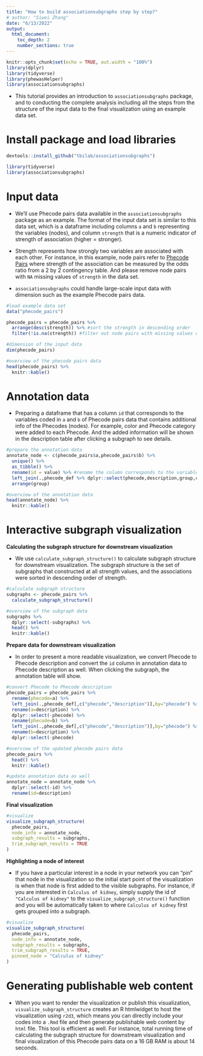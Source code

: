 ```yaml
---
title: "How to build associationsubgraphs step by step?"
# author: "Siwei Zhang"
date: "6/13/2022"
output: 
  html_document:
    toc_depth: 2
    number_sections: true
---
```


```r
knitr::opts_chunk$set(echo = TRUE, out.width = "100%")
library(dplyr)
library(tidyverse)
library(phewasHelper)
library(associationsubgraphs)

```

<!-- # Associationsubgraphs -->

* This tutorial provides an introduction to `associationsubgraphs` package, and to conducting the complete analysis including all the steps from the structure of the input data to the final visualization using an example data set. 

# Install package and load libraries

```r
devtools::install_github("tbilab/associationsubgraphs")

library(tidyverse)
library(associationsubgraphs)

```

# Input data

* We'll use Phecode pairs data available in the `associationsubgraphs` package as an example. The format of the input data set is similar to this data set, which is a dataframe including columns `a` and `b` representing the variables (nodes), and column `strength` that is a numeric indicator of strength of association (higher = stronger).

* Strength represents how strongly two variables are associated with each other. For instance, in this example, node pairs refer to [Phecode Pairs](https://phewascatalog.org/phecodes) where strength of the association can be measured by the odds ratio from a 2 by 2 contingency table. And please remove node pairs with `NA` missing values of `strength` in the data set.

* `associationsubgraphs` could handle large-scale input data with dimension such as the example Phecode pairs data.

```r
#load example data set
data("phecode_pairs") 

phecode_pairs = phecode_pairs %>% 
  arrange(desc(strength)) %>% #sort the strength in descending order
  filter(!is.na(strength)) #filter out node pairs with missing values of strength

#dimension of the input data
dim(phecode_pairs) 

#overview of the phecode pairs data
head(phecode_pairs) %>% 
  knitr::kable()

```


# Annotation data

* Preparing a dataframe that has a column `id` that corresponds to the variables coded in `a` and `b` of Phecode pairs data that contains additional info of the Phecodes (nodes). For example, color and Phecode category were added to each Phecode. And the added information will be shown in the description table after clicking a subgraph to see details. 

```r
#prepare the annotation data
annotate_node <- c(phecode_pairs$a,phecode_pairs$b) %>%
  unique() %>%
  as_tibble() %>%
  rename(id = value) %>% #rename the column corresponds to the variables to "id"
  left_join(.,phecode_def %>% dplyr::select(phecode,description,group,color) %>% dplyr::rename(id=phecode),by="id") %>% # add additional info
  arrange(group)

#overview of the annotation data
head(annotate_node) %>%
  knitr::kable()
```


<!-- * Associations of `594.10: Calculus of kidney` with other Phecodes. To explore and visualize the large-scale associations even if you have a particular interest in a node in your network, using the network that includes all combinations of pair-wise Phecodes rather than the network only includes the connection of the interested nodes with other nodes.  -->

<!-- ```{r, echo=TRUE, cache=FALSE, warning=FALSE,message=FALSE} -->
<!-- association_pairs %>% -->
<!--   filter(a == "594.10") %>% -->
<!--   head() %>%  -->
<!--   knitr::kable() -->
<!-- ``` -->

<!-- * Phecode table is shown below -->

<!-- ```{r, echo=TRUE, cache=FALSE, warning=FALSE,message=FALSE} -->
<!-- data("phecode_def")  -->

<!-- head(phecode_def) %>% -->
<!--   dplyr::select(phecode,description,group) %>%  -->
<!--   knitr::kable() -->

<!-- ``` -->

# Interactive subgraph visualization

**Calculating the subgraph structure for downstream visualization**

* We use `calculate_subgraph_structure()` to calculate subgraph structure for downstream visualization. The subgraph structure is the set of subgraphs that constructed at all strength values, and the associations were sorted in descending order of strength.

<!-- Using `calculate_subgraph_structure()` to calculate the set of subgraphs at every threshold, and the associations were sorted in descending order of strength. The nodes connected by the highest association strength are set as a cluster. The second-highest association strength is added. Specifically, if at least one node in the nodes pair with the second-highest association is shared with the first cluster that built based on the highest association, the nodes pair with the second-highest association will be added to the existing cluster including the non-shared node. Otherwise, if both nodes with the second-highest association are not shared with the first cluster, then a new separate cluster is created. This procedure is repeated for all association pairs. -->

```r
#calculate subgraph structure
subgraphs <- phecode_pairs %>% 
  calculate_subgraph_structure()

#overview of the subgraph data
subgraphs %>% 
  dplyr::select(-subgraphs) %>%
  head() %>% 
  knitr::kable()

```


**Prepare data for downstream visualization**

* In order to present a more readable visualization, we convert Phecode to Phecode description and convert the `id` column in annotation data to Phecode description as well. When clicking the subgraph, the annotation table will show.

```r
#convert Phecode to Phecode description
phecode_pairs = phecode_pairs %>%
  rename(phecode=a) %>%
  left_join(.,phecode_def[,c("phecode","description")],by="phecode") %>%
  rename(a=description) %>%
  dplyr::select(-phecode) %>%
  rename(phecode=b) %>%
  left_join(.,phecode_def[,c("phecode","description")],by="phecode") %>%
  rename(b=description) %>%
  dplyr::select(-phecode)

#overview of the updated phecode pairs data
phecode_pairs %>% 
  head() %>% 
  knitr::kable()

#update annotation data as well
annotate_node = annotate_node %>%
  dplyr::select(-id) %>%
  rename(id=description)
```

<!-- ## Visualizing the subgraph search -->

<!--  + The `subgraphs` includes the `rel_max_size`: size of the largest subgraph relative to the combined size of all other subgraphs, `n_subgraphs`: the number of subgraphs and `n_triples`: the number of subgraphs with at least three members. We choose the minimum `rel_max_size`, maximum `n_subgraphs` and `n_triples` to take a look. -->

<!--  + Using "largest-smallest" rule for finding the optimal threshold by tracking the minimum size of the largest subgraph relative to the combined size of all other subgraphs. -->

<!-- ```{r, echo=TRUE, cache=FALSE, warning=FALSE,message=FALSE} -->
<!-- min_rel <- subgraphs %>% -->
<!--   filter(rel_max_size == min(rel_max_size)) %>% -->
<!--   tail(1) -->

<!-- max_num_subgraphs <- subgraphs %>% -->
<!--   filter(n_subgraphs == max(n_subgraphs)) %>% -->
<!--   tail(1) -->

<!-- max_num_triples <- subgraphs %>% -->
<!--   filter(n_triples == max(n_triples)) %>% -->
<!--   tail(1) -->

<!-- subgraphs %>% -->
<!--   # filter(rel_max_size < 0.5) %>% -->
<!--   dplyr::select( -->
<!--     strength, -->
<!--     n_subgraphs, -->
<!--     max_size, -->
<!--     rel_max_size, -->
<!--     avg_density, -->
<!--     n_triples, -->
<!--     step -->
<!--   ) %>%  -->
<!--   pivot_longer(-step) %>% -->
<!--   filter(step <= 5000) %>% -->
<!--   ggplot(aes(x = step, y = value)) + -->
<!--   geom_step() + -->
<!--   geom_vline(xintercept = min_rel$step, color = 'orangered') + -->
<!--   geom_vline(xintercept = max_num_subgraphs$step, color = 'forestgreen') + -->
<!--   geom_vline(xintercept = max_num_triples$step, color = 'steelblue') + -->
<!--   facet_grid(rows = vars(name), scales = "free_y") -->


<!-- ``` -->

**Final visualization**

```r
#visualize
visualize_subgraph_structure(
  phecode_pairs,
  node_info = annotate_node,
  subgraph_results = subgraphs,
  trim_subgraph_results = TRUE
)

```


**Highlighting a node of interest**

* If you have a particular interest in a node in your network you can "pin" that node in the visualization so the initial start point of the visualization is when that node is first added to the visible subgraphs. For instance, if you are interested in `Calculus of kidney`, simply supply the id of `"Calculus of kidney"` to the `visualize_subgraph_structure()` function and you will be automatically taken to where `Calculus of kidney` first gets grouped into a subgraph. 

```r
#visualize
visualize_subgraph_structure(
  phecode_pairs,
  node_info = annotate_node,
  subgraph_results = subgraphs,
  trim_subgraph_results = TRUE,
  pinned_node = "Calculus of kidney"
)

```


# Generating publishable web content

* When you want to render the visualization or publish this visualization, `visualize_subgraph_structure` creates an R htmlwidget to host the visualization using `r2d3`, which means you can directly include your codes into a `.Rmd` file and then generate publishable web content by `html` file. This tool is efficient as well. For instance, total running time of calculating the subgraph structure for downstream visualization and final visualization of this Phecode pairs data on a 16 GB RAM is about 14 seconds.









